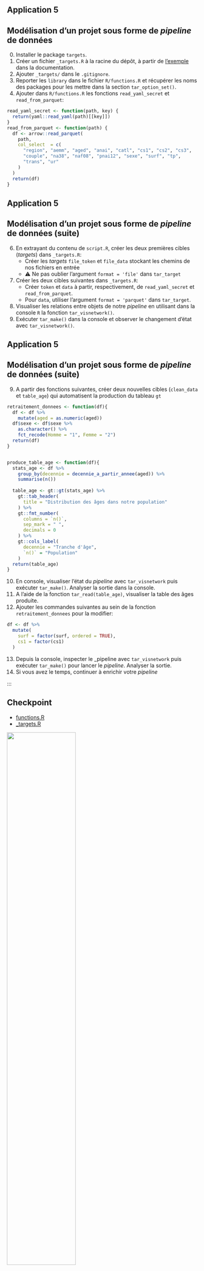 ## Application 5

:::{.callout-tip collapse="true" icon=false}
## Modélisation d'un projet sous forme de *pipeline* de données

::: {.nonincremental}
0. Installer le package `targets`.
1. Créer un fichier `_targets.R` à la racine du dépôt,
à partir de [l'exemple](https://books.ropensci.org/targets/walkthrough.html#target-script-file) dans la documentation.
2. Ajouter `_targets/` dans le `.gitignore`.
3. Reporter les `library` dans le fichier `R/functions.R` et
récupérer les noms des packages pour les mettre dans la section `tar_option_set()`.
4. Ajouter dans `R/functions.R` les fonctions `read_yaml_secret` et `read_from_parquet`:

  ```r
  read_yaml_secret <- function(path, key) {
    return(yaml::read_yaml(path)[[key]])
  }
  read_from_parquet <- function(path) {
    df <- arrow::read_parquet(
      path,
      col_select  = c(
        "region", "aemm", "aged", "anai", "catl", "cs1", "cs2", "cs3",
        "couple", "na38", "naf08", "pnai12", "sexe", "surf", "tp",
        "trans", "ur"
      )
    )
    return(df)
  }
  ```
:::

:::

## Application 5

:::{.callout-tip collapse="true" icon=false}
## Modélisation d'un projet sous forme de *pipeline* de données (suite)

::: {.nonincremental}
6. En extrayant du contenu de `script.R`, créer les deux premières
cibles (_targets_) dans `_targets.R`: 
    + Créer les _targets_ `file_token` et `file_data` stockant les chemins de nos fichiers en entrée
    + ⚠️ Ne pas oublier l'argument `format = 'file'` dans `tar_target`
7. Créer les deux cibles suivantes dans `_targets.R`:
    + Créer `token` et `data` à partir, respectivement, de `read_yaml_secret` et `read_from_parquet`.
    + Pour `data`, utiliser l'argument `format = 'parquet'` dans `tar_target`.
7. Visualiser les relations entre objets de notre _pipeline_ en utilisant dans la console `R` la fonction `tar_visnetwork()`.
8. Exécuter `tar_make()` dans la console et observer le changement d'état avec `tar_visnetwork()`.
:::

:::

## Application 5

:::{.callout-tip collapse="true" icon=false}
## Modélisation d'un projet sous forme de *pipeline* de données (suite)

::: {.nonincremental}
9. A partir des fonctions suivantes, créer deux nouvelles cibles 
(`clean_data` et `table_age`) qui automatisent la production
du tableau `gt`

```r
retraitement_donnees <- function(df){
  df <- df %>%
    mutate(aged = as.numeric(aged))
  df$sexe <- df$sexe %>%
    as.character() %>%
    fct_recode(Homme = "1", Femme = "2")
  return(df)
}


produce_table_age <- function(df){
  stats_age <- df %>%
    group_by(decennie = decennie_a_partir_annee(aged)) %>%
    summarise(n())
  
  table_age <- gt::gt(stats_age) %>%
    gt::tab_header(
      title = "Distribution des âges dans notre population"
    ) %>%
    gt::fmt_number(
      columns = `n()`,
      sep_mark = " ",
      decimals = 0
    ) %>%
    gt::cols_label(
      decennie = "Tranche d'âge",
      `n()` = "Population"
    )
  return(table_age)
}
```


10. En console, visualiser l'état du _pipeline_ avec `tar_visnetwork` puis exécuter `tar_make()`. Analyser la sortie dans la console.
11. A l'aide de la fonction `tar_read(table_age)`, visualiser la table des âges produite.
12. Ajouter les commandes suivantes au sein de la fonction `retraitement_donnees` pour 
la modifier:

```r
df <- df %>%
  mutate(
    surf = factor(surf, ordered = TRUE),
    cs1 = factor(cs1)
  )
```

13. Depuis la console, inspecter le _pipeline avec `tar_visnetwork` puis exécuter `tar_make()` pour lancer le *pipeline*. Analyser la sortie.
14. Si vous avez le temps, continuer à enrichir votre _pipeline_
:::

:::

:::

## Checkpoint

::: {layout=[30,70]}

- [functions.R](https://raw.githubusercontent.com/InseeFrLab/formation-bonnes-pratiques-R/main/R/checkpoints/application5/functions.R)
- [_targets.R](https://raw.githubusercontent.com/InseeFrLab/formation-bonnes-pratiques-R/main/R/checkpoints/application5/_targets.R)

![](checkpoint.jpg){width=60%}
:::
